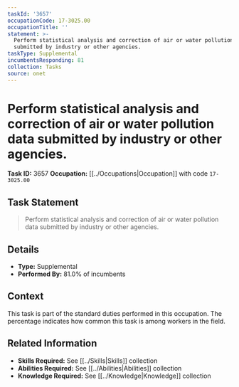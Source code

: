 ```yaml
---
taskId: '3657'
occupationCode: 17-3025.00
occupationTitle: ''
statement: >-
  Perform statistical analysis and correction of air or water pollution data
  submitted by industry or other agencies.
taskType: Supplemental
incumbentsResponding: 81
collection: Tasks
source: onet
---
```

# Perform statistical analysis and correction of air or water pollution data submitted by industry or other agencies.

**Task ID:** 3657
**Occupation:** [[../Occupations|Occupation]] with code `17-3025.00`

## Task Statement

> Perform statistical analysis and correction of air or water pollution data submitted by industry or other agencies.

## Details

- **Type:** Supplemental
- **Performed By:** 81.0% of incumbents

## Context

This task is part of the standard duties performed in this occupation. The percentage indicates how common this task is among workers in the field.

## Related Information

- **Skills Required:** See [[../Skills|Skills]] collection
- **Abilities Required:** See [[../Abilities|Abilities]] collection
- **Knowledge Required:** See [[../Knowledge|Knowledge]] collection
